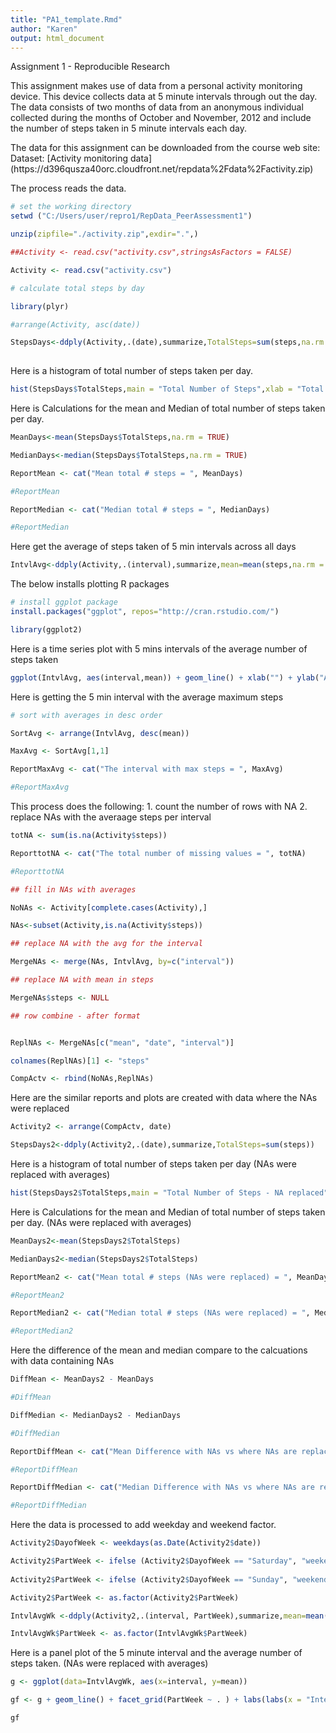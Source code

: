 ```yaml
---
title: "PA1_template.Rmd"
author: "Karen"
output: html_document
---
```

Assignment 1 - Reproducible Research 

This assignment makes use of data from a personal activity monitoring device. This device collects data at 5 minute intervals through out the day. The data consists of two months of data from an anonymous individual collected during the months of October and November, 2012 and include the number of steps taken in 5 minute intervals each day.

The data for this assignment can be downloaded from the course web site:
Dataset: [Activity monitoring data] (https://d396qusza40orc.cloudfront.net/repdata%2Fdata%2Factivity.zip)

The process reads the data.
```r

# set the working directory
setwd ("C:/Users/user/repro1/RepData_PeerAssessment1")

unzip(zipfile="./activity.zip",exdir=".",)

##Activity <- read.csv("activity.csv",stringsAsFactors = FALSE)

Activity <- read.csv("activity.csv")

# calculate total steps by day

library(plyr)

#arrange(Activity, asc(date))

StepsDays<-ddply(Activity,.(date),summarize,TotalSteps=sum(steps,na.rm = TRUE))
 
```

 
Here is a histogram of total number of steps taken per day. 
```r
hist(StepsDays$TotalSteps,main = "Total Number of Steps",xlab = "Total Steps per Day")

```

Here is Calculations for the mean and Median of total number of steps taken per day.
```r

MeanDays<-mean(StepsDays$TotalSteps,na.rm = TRUE)

MedianDays<-median(StepsDays$TotalSteps,na.rm = TRUE)

ReportMean <- cat("Mean total # steps = ", MeanDays)

#ReportMean

ReportMedian <- cat("Median total # steps = ", MedianDays)

#ReportMedian

```

Here get the average of steps taken of 5 min intervals across all days

```r

IntvlAvg<-ddply(Activity,.(interval),summarize,mean=mean(steps,na.rm = TRUE))

```

The below installs plotting R packages

```r
# install ggplot package
install.packages("ggplot", repos="http://cran.rstudio.com/")

library(ggplot2)

```
Here is a time series plot with 5 mins intervals of the average number of steps taken 
```r
ggplot(IntvlAvg, aes(interval,mean)) + geom_line() + xlab("") + ylab("Average steps per time interval")
```


Here is getting the 5 min interval with the average maximum steps

```r
# sort with averages in desc order

SortAvg <- arrange(IntvlAvg, desc(mean))

MaxAvg <- SortAvg[1,1]

ReportMaxAvg <- cat("The interval with max steps = ", MaxAvg)

#ReportMaxAvg
```
This process does the following:
1.  count the number of rows with NA
2.  replace NAs with the averaage steps per interval 
```r
totNA <- sum(is.na(Activity$steps))

ReporttotNA <- cat("The total number of missing values = ", totNA)

#ReporttotNA

## fill in NAs with averages 

NoNAs <- Activity[complete.cases(Activity),]

NAs<-subset(Activity,is.na(Activity$steps)) 

## replace NA with the avg for the interval

MergeNAs <- merge(NAs, IntvlAvg, by=c("interval"))

## replace NA with mean in steps

MergeNAs$steps <- NULL

## row combine - after format


ReplNAs <- MergeNAs[c("mean", "date", "interval")]

colnames(ReplNAs)[1] <- "steps"

CompActv <- rbind(NoNAs,ReplNAs)

```

Here are the similar reports and plots are created with data where the NAs were replaced

```r
Activity2 <- arrange(CompActv, date)

StepsDays2<-ddply(Activity2,.(date),summarize,TotalSteps=sum(steps))

```
Here is a histogram of total number of steps taken per day (NAs were replaced with averages)
```r
hist(StepsDays2$TotalSteps,main = "Total Number of Steps - NA replaced",xlab = "Total Steps per Day")
```

Here is Calculations for the mean and Median of total number of steps taken per day. (NAs were replaced with averages)
```r
MeanDays2<-mean(StepsDays2$TotalSteps)

MedianDays2<-median(StepsDays2$TotalSteps)

ReportMean2 <- cat("Mean total # steps (NAs were replaced) = ", MeanDays2)

#ReportMean2

ReportMedian2 <- cat("Median total # steps (NAs were replaced) = ", MedianDays2)

#ReportMedian2


```
Here the difference of the mean and median compare to the calcuations with data containing NAs
```r
DiffMean <- MeanDays2 - MeanDays

#DiffMean

DiffMedian <- MedianDays2 - MedianDays

#DiffMedian

ReportDiffMean <- cat("Mean Difference with NAs vs where NAs are replaced with averages = ", DiffMean)

#ReportDiffMean

ReportDiffMedian <- cat("Median Difference with NAs vs where NAs are replaced with averages = ", DiffMedian)

#ReportDiffMedian

```
Here the data is processed to add weekday and weekend factor.

```r
Activity2$DayofWeek <- weekdays(as.Date(Activity2$date))

Activity2$PartWeek <- ifelse (Activity2$DayofWeek == "Saturday", "weekend", "weekday")
  
Activity2$PartWeek <- ifelse (Activity2$DayofWeek == "Sunday", "weekend", Activity2$PartWeek)

Activity2$PartWeek <- as.factor(Activity2$PartWeek)

IntvlAvgWk <-ddply(Activity2,.(interval, PartWeek),summarize,mean=mean(steps,na.rm = TRUE))

IntvlAvgWk$PartWeek <- as.factor(IntvlAvgWk$PartWeek)

```
Here is a panel plot of the 5 minute interval and the average number of steps taken. (NAs were replaced with averages)
```r

g <- ggplot(data=IntvlAvgWk, aes(x=interval, y=mean))

gf <- g + geom_line() + facet_grid(PartWeek ~ . ) + labs(labs(x = "Intervals", y = "Number of steps"))

gf

```

